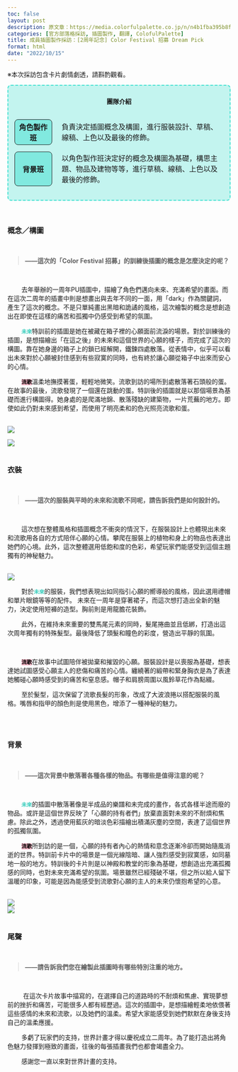 ```yaml
---
toc: false
layout: post
description: 原文章：https://media.colorfulpalette.co.jp/n/n4b1fba395b8f | 此篇訪談翻譯僅作為個人練習。
categories: [官方部落格採訪, 插圖製作, 翻譯, ColofulPalette]  
title: 成員插圖製作採訪：[2周年記念] Color Festival 招募 Dream Pick
format: html
date: "2022/10/15"
---
```



※本次採訪包含卡片劇情劇透，請斟酌觀看。


<div style="border:2px turquoise dashed;padding:0px 12px 0px 12px;border-radius:8px;background-color:rgba(64,224,208, 0.3) !important;">
<p style="text-align:center;font-weight:bold;margin-top:25px">團隊介紹</p>
<table style="border:none;border-collapse: separate;border-spacing: 2px 15px;">
<tr style="border:none;background-color:transparent;">
<th style="text-align:center;width:18%; border:1px solid;border-radius:8px;background-color:rgba(64,224,208, 0.5)">角色製作班</th>
<td style="border:none;padding-left:20px">負責決定插圖概念及構圖，進行服裝設計、草稿、線稿、上色以及最後的修飾。</td>
</tr>
<tr style="border:none;background-color:transparent;background-color:transparent;">
<th style="text-align:center;border:1px solid;border-radius:8px;background-color:rgba(64,224,208, 0.5)">背景班</th>
<td style="border:none;padding-left:20px">以角色製作班決定好的概念及構圖為基礎，構思主題、物品及建物等等，進行草稿、線稿、上色以及最後的修飾。</td>
</tr>
</table>
</div>

<br>

### 概念／構圖
<br>
<blockquote style="font-weight:bold;"> ——這次的「Color Festival 招募」的訓練後插圖的概念是怎麼決定的呢？</blockquote>
<br>

&nbsp;&nbsp;&nbsp;&nbsp;&nbsp;&nbsp;&nbsp;&nbsp;去年舉辦的一周年PU插圖中，描繪了角色們邁向未來、充滿希望的畫面。而在這次二周年的插畫中則是想畫出與去年不同的一面，用「dark」作為關鍵詞，產生了這次的概念。不是只單純畫出黑暗和詭譎的風格，這次繪製的概念是想創造出在即使在這樣的痛苦和孤獨中仍感受到希望的氛圍。 

&nbsp;&nbsp;&nbsp;&nbsp;&nbsp;&nbsp;&nbsp;&nbsp;<code><span style="color:#33CCBB;font-weight:bold;">未來</span></code>特訓前的插圖是她在被藏在箱子裡的心願面前流淚的場景。對於訓練後的插圖，是想描繪出「在這之後」的未來和這個世界的心願的樣子，而完成了這次的構圖。靠在她身邊的箱子上的鎖已經解開，鐵鍊四處散落。從表情中，似乎可以看出未來對於心願被封住感到有些寂寞的同時，也有終於讓心願從箱子中出來而安心的心情。 

&nbsp;&nbsp;&nbsp;&nbsp;&nbsp;&nbsp;&nbsp;&nbsp;<code style="background-color:#FFBBCC;"><span style="color:black;font-weight:bold;">流歌</span></code>溫柔地撫摸著蛋，輕輕地微笑。流歌到訪的場所到處散落著石頭般的蛋。在故事的最後，流歌發現了一個還在跳動的蛋。特訓後的插圖就是以那個場景為基礎而進行構圖得。她身處的是爬滿地錦、散落殘缺的建築物，一片荒蕪的地方。即使如此仍對未來感到希望，而使用了明亮柔和的色光照亮流歌和蛋。

<br>
<img src="https://assets.st-note.com/img/1665650623147-IcD2sSGz5N.png?width=2000&height=2000&fit=bounds&format=jpg&quality=85">
<br>

<img src="https://assets.st-note.com/img/1665735822611-Lo3dKL3NGa.png?width=2000&height=2000&fit=bounds&format=jpg&quality=85">
<br><br>

### 衣裝
<br>
<blockquote style="font-weight:bold;"> ——這次的服裝與平時的未來和流歌不同呢，請告訴我們是如何設計的。 </blockquote>
<br>

&nbsp;&nbsp;&nbsp;&nbsp;&nbsp;&nbsp;&nbsp;&nbsp;這次想在整體風格和插圖概念不衝突的情況下，在服裝設計上也體現出未來和流歌用各自的方式陪伴心願的心情。攀爬在服裝上的植物和身上的物品也表達出她們的心境。此外，這次整體選用低飽和度的色彩，希望玩家們能感受到這個主題獨有的神秘魅力。 

<br>
<img src="https://assets.st-note.com/img/1665650714665-uY2oRG9e3l.png?width=2000&height=2000&fit=bounds&format=jpg&quality=85">
<br>

&nbsp;&nbsp;&nbsp;&nbsp;&nbsp;&nbsp;&nbsp;&nbsp;對於<code><span style="color:#33CCBB;font-weight:bold;">未來</span></code>的服裝，我們想表現出如同指引心願的嚮導般的風格，因此選用禮帽和單片眼鏡等等的配件。 未來在一周年是穿著裙子，而這次想打造出全新的魅力，決定使用短褲的造型。胸前則是用龍膽花裝飾。

&nbsp;&nbsp;&nbsp;&nbsp;&nbsp;&nbsp;&nbsp;&nbsp;此外，在維持未來重要的雙馬尾元素的同時，髮尾捲曲並且低綁，打造出這次周年獨有的特殊髮型。最後降低了頭髮和瞳色的彩度，營造出平靜的氛圍。 

<br>

&nbsp;&nbsp;&nbsp;&nbsp;&nbsp;&nbsp;&nbsp;&nbsp;<code style="background-color:#FFBBCC;"><span style="color:black;font-weight:bold;">流歌</span></code>在故事中試圖陪伴被拋棄和摧毀的心願。服裝設計是以喪服為基礎，想表達她試圖感受心願主人的悲傷和痛苦的心情。纏繞著的緞帶和緊身胸衣是為了表達她觸碰心願時感受到的痛苦和窒息感。帽子和肩膀周圍以風鈴草花作為點綴。 

&nbsp;&nbsp;&nbsp;&nbsp;&nbsp;&nbsp;&nbsp;&nbsp;至於髮型，這次保留了流歌長髮的形象，改成了大波浪捲以搭配服裝的風格。嘴唇和指甲的顏色則是使用黑色，增添了一種神秘的魅力。 

<br><br>

### 背景
<br>
<blockquote style="font-weight:bold;"> ——這次背景中散落著各種各樣的物品。有哪些是值得注意的呢？  </blockquote>
<br>

&nbsp;&nbsp;&nbsp;&nbsp;&nbsp;&nbsp;&nbsp;&nbsp;<code><span style="color:#33CCBB;font-weight:bold;">未來</span></code>的插圖中散落著像是半成品的樂譜和未完成的畫作，各式各樣半途而廢的物品。或許是這個世界反映了「心願的持有者們」放棄直面對未來的不耐煩和焦慮。除此之外，透過使用藍灰的暗淡色彩描繪出積滿灰塵的空間，表達了這個世界的孤獨氛圍。

&nbsp;&nbsp;&nbsp;&nbsp;&nbsp;&nbsp;&nbsp;&nbsp;<code style="background-color:#FFBBCC;"><span style="color:black;font-weight:bold;">流歌</span></code>所到訪的是一個，心願的持有者內心的熱情和意念逐漸冷卻而開始隨風消逝的世界。特訓前卡片中的場景是一個光線陰暗、讓人強烈感受到寂寞感，如同墓地一般的地方。特訓後的卡片則是以神殿和教堂的形象為基礎，想創造出充滿孤獨感的同時，也對未來充滿希望的氛圍。場景雖然已經殘破不堪，但之所以給人留下溫暖的印象，可能是因為能感受到流歌對心願的主人的未來仍懷抱希望的心意。

<br>
<img src="https://assets.st-note.com/img/1665650978510-QK0bO9x05R.png?width=2000&height=2000&fit=bounds&format=jpg&quality=85">
<br>
<img src="https://assets.st-note.com/img/1665735858127-j7LhuiF4pK.png?width=2000&height=2000&fit=bounds&format=jpg&quality=85">
<br><br>

### 尾聲

<br>
<blockquote style="font-weight:bold;"> ——請告訴我們您在繪製此插圖時有哪些特別注重的地方。 </blockquote>
<br>

&nbsp;&nbsp;&nbsp;&nbsp;&nbsp;&nbsp;&nbsp;&nbsp; 在這次卡片故事中描寫的，在選擇自己的道路時的不耐煩和焦慮、實現夢想前的挫折和痛苦，可能很多人都有經歷過。這次的插圖中，是想描繪輕柔地依偎著這些感情的未來和流歌，以及她們的溫柔。希望大家能感受到她們默默在身後支持自己的溫柔應援。 

&nbsp;&nbsp;&nbsp;&nbsp;&nbsp;&nbsp;&nbsp;&nbsp;多虧了玩家們的支持，世界計畫才得以慶祝成立二周年。為了能打造出將角色魅力發揮到極致的畫面，往後的每張插畫我們也都會竭盡全力。 

&nbsp;&nbsp;&nbsp;&nbsp;&nbsp;&nbsp;&nbsp;&nbsp;感謝您一直以來對世界計畫的支持。